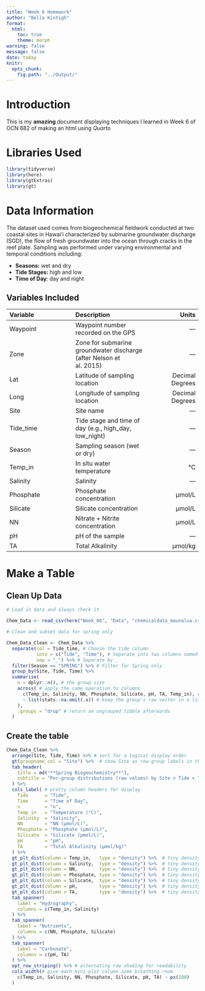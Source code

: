 ```yaml
---
title: "Week 6 Homework"
author: "Bella Kintigh"
format: 
  html:
    toc: true
    theme: morph
warning: false
message: false
date: today
knitr: 
  opts_chunk: 
    fig.path: "../Output/"
---
```


# Introduction

This is my **amazing** document displaying techniques I learned in Week 6 of OCN 682 of making an html using *Quarto*

# Libraries Used

```r
library(tidyverse)
library(here)
library(gtExtras)
library(gt)
```

# Data Information

The dataset used comes from biogeochemical fieldwork conducted at two coastal sites in Hawaiʻi characterized by submarine groundwater discharge (SGD), the flow of fresh groundwater into the ocean through cracks in the reef plate. Sampling was performed under varying environmental and temporal conditions including:

-   **Seasons:** wet and dry
-   **Tide Stages:** high and low
-   **Time of Day**: day and night

## Variables Included

| **Variable** | **Description** | **Units** |
|:------------------------|:---------------------------|-------------------:|
| Waypoint | Waypoint number recorded on the GPS | — |
| Zone | Zone for submarine groundwater discharge (after Nelson et al. 2015) | — |
| Lat | Latitude of sampling location | Decimal Degrees |
| Long | Longitude of sampling location | Decimal Degrees |
| Site | Site name | — |
| Tide_time | Tide stage and time of day (e.g., high_day, low_night) | — |
| Season | Sampling season (wet or dry) | — |
| Temp_in | In situ water temperature | °C |
| Salinity | Salinity | — |
| Phosphate | Phosphate concentration | µmol/L |
| Silicate | Silicate concentration | µmol/L |
| NN | Nitrate + Nitrite concentration | µmol/L |
| pH | pH of the sample | — |
| TA | Total Alkalinity | µmol/kg |

# Make a Table

## Clean Up Data

```r
# Load in data and always check it 

Chem_Data <- read_csv(here("Week_06", "Data", "chemicaldata_maunalua.csv"))

# Clean and subset data for spring only

Chem_Data_Clean <- Chem_Data %>%
  separate(col = Tide_time, # Choose the tide column
           into = c("Tide", "Time"), # Separate into two columns named Tide and Time
           sep = "_") %>% # Separate by _ 
  filter(Season == "SPRING") %>% # Filter for Spring only 
  group_by(Site, Tide, Time) %>% 
  summarise(
    n = dplyr::n(), # the group size
    across( # apply the same operation to columns
      c(Temp_in, Salinity, NN, Phosphate, Silicate, pH, TA, Temp_in), # variables we want distributions for
      ~ list(stats::na.omit(.x)) # keep the group's raw vector in a list cell (remove NAs)
    ),
    .groups = "drop" # return an ungrouped tibble afterwards
  )
```

## Create the table

```r

Chem_Data_Clean %>%
  arrange(Site, Tide, Time) %>% # sort for a logical display order
  gt(groupname_col = "Site") %>%  # show Site as row-group labels in the table
  tab_header(
    title = md("**Spring Biogeochemistry**"),
    subtitle = "Per-group distributions (raw values) by Site × Tide × Time"
  ) %>%
  cols_label( # pretty column headers for display
    Tide      = "Tide",
    Time      = "Time of Day",
    n         = "n",
    Temp_in   = "Temperature (°C)",
    Salinity  = "Salinity",
    NN        = "NN (µmol/L)",
    Phosphate = "Phosphate (µmol/L)",
    Silicate  = "Silicate (µmol/L)",
    pH        = "pH",
    TA        = "Total Alkalinity (µmol/kg)"
  ) %>%
  gt_plt_dist(column = Temp_in,   type = "density") %>%  # tiny density plot for Temperature per row
  gt_plt_dist(column = Salinity,  type = "density") %>%  # tiny density plot for Salinity per row
  gt_plt_dist(column = NN,        type = "density") %>%  # tiny density plot for NN per row
  gt_plt_dist(column = Phosphate, type = "density") %>%  # tiny density plot for Phosphate per row
  gt_plt_dist(column = Silicate,  type = "density") %>%  # tiny density plot for Silicate per row
  gt_plt_dist(column = pH,        type = "density") %>%  # tiny density plot for pH per row
  gt_plt_dist(column = TA,        type = "density") %>%  # tiny density plot for TA per row
  tab_spanner(
    label = "Hydrography",
    columns = c(Temp_in, Salinity)
  ) %>%
  tab_spanner(
    label = "Nutrients",
    columns = c(NN, Phosphate, Silicate)
  ) %>%
  tab_spanner(
    label = "Carbonate",
    columns = c(pH, TA)
  ) %>%
  opt_row_striping() %>% # alternating row shading for readability
  cols_width(# give each mini-plot column some breathing room
    c(Temp_in, Salinity, NN, Phosphate, Silicate, pH, TA) ~ px(180)
  )
```


